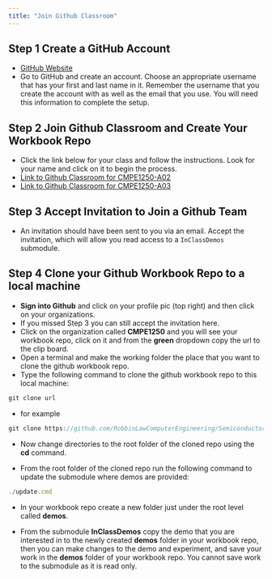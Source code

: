 ```yaml
---
title: "Join Github Classroom"
---
```


## Step 1 Create a GitHub Account

- [GitHub Website](https://github.com){target="_blank"}
- Go to GitHub and create an account. Choose an appropriate username that has your first and last name in it. Remember the username that you create the account with as well as the email that you use. You will need this information to complete the setup.

## Step 2 Join Github Classroom and Create Your Workbook Repo

- Click the link below for your class and follow the instructions. Look for your name and click on it to begin the process.
- [Link to Github Classroom for CMPE1250-A02](https://classroom.github.com/a/a-ya42nn){target="_blank"}
- [Link to Github Classroom for CMPE1250-A03](https://classroom.github.com/a/lH3VDvQI){target="_blank"}

## Step 3 Accept Invitation to Join a Github Team

- An invitation should have been sent to you via an email. Accept the invitation, which will allow you read access to a `InClassDemos` submodule.

## Step 4 Clone your Github Workbook Repo to a local machine

- **Sign into Github** and click on your profile pic (top right) and then click on your organizations.
- If you missed Step 3 you can still accept the invitation here.
- Click on the organization called **CMPE1250** and you will see your workbook repo, click on it and from the **green** dropdown copy the url to the clip board.
- Open a terminal and make the working folder the place that you want to clone the github workbook repo.
- Type the following command to clone the github workbook repo to this local machine:
```csharp
git clone url
```

- for example
```csharp
git clone https://github.com/RobbinLawComputerEngineering/Semiconductors-Public.git
```

- Now change directories to the root folder of the cloned repo using the **cd** command.

- From the root folder of the cloned repo run the following command to update the submodule where demos are provided:
```javascript
./update.cmd
```
- In your workbook repo create a new folder just under the root level called **demos**.

- From the submodule **InClassDemos** copy the demo that you are interested in to the newly created **demos** folder in your workbook repo, then you can make changes to the demo and experiment, and save your work in the **demos** folder of your workbook repo. You cannot save work to the submodule as it is read only.
